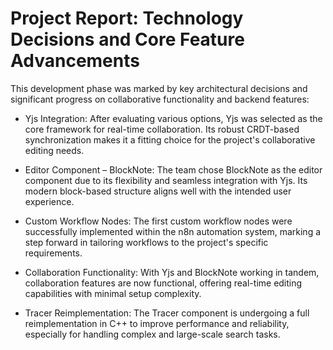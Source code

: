# Project Report: Technology Decisions and Core Feature Advancements

This development phase was marked by key architectural decisions and significant progress on collaborative functionality and backend features:

- Yjs Integration: After evaluating various options, Yjs was selected as the core framework for real-time collaboration. Its robust CRDT-based synchronization makes it a fitting choice for the project's collaborative editing needs.

- Editor Component – BlockNote: The team chose BlockNote as the editor component due to its flexibility and seamless integration with Yjs. Its modern block-based structure aligns well with the intended user experience.

- Custom Workflow Nodes: The first custom workflow nodes were successfully implemented within the n8n automation system, marking a step forward in tailoring workflows to the project's specific requirements.

- Collaboration Functionality: With Yjs and BlockNote working in tandem, collaboration features are now functional, offering real-time editing capabilities with minimal setup complexity.

- Tracer Reimplementation: The Tracer component is undergoing a full reimplementation in C++ to improve performance and reliability, especially for handling complex and large-scale search tasks.

